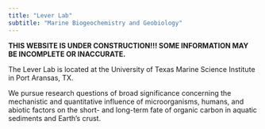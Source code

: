 ```yaml
---
title: "Lever Lab"
subtitle: "Marine Biogeochemistry and Geobiology"
---
```


**THIS WEBSITE IS UNDER CONSTRUCTION!!! SOME INFORMATION MAY BE INCOMPLETE OR INACCURATE.**

The Lever Lab is located at the University of Texas Marine Science Institute in Port Aransas, TX.

We pursue research questions of broad significance concerning the mechanistic and quantitative influence of microorganisms, humans, and abiotic factors on the short- and long-term fate of organic carbon in aquatic sediments and Earth’s crust.
